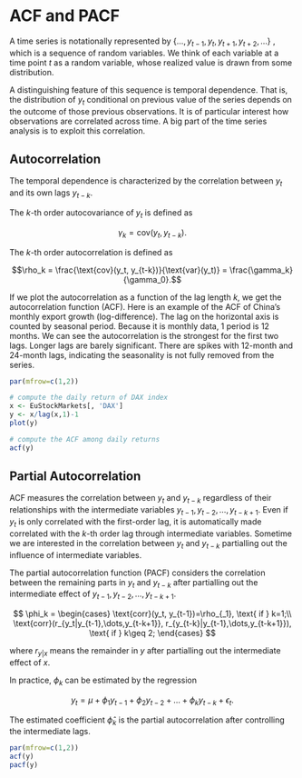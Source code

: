 # ACF and PACF

A time series is notationally represented by
$\{\dots, y_{t-1}, y_t, y_{t+1}, y_{t+2}, \dots\}$ , which is a sequence
of random variables. We think of each variable at a time point $t$ as a
random variable, whose realized value is drawn from some distribution.

A distinguishing feature of this sequence is temporal dependence. That
is, the distribution of $y_t$ conditional on previous value of the
series depends on the outcome of those previous observations. It is of
particular interest how observations are correlated across time. A big
part of the time series analysis is to exploit this correlation.

## Autocorrelation

The temporal dependence is characterized by the correlation between
$y_t$ and its own lags $y_{t-k}$.

::: {#def-acf}
The $k$-th order autocovariance of $y_t$ is defined as

$$\gamma_k = \text{cov}(y_t, y_{t-k}).$$

The $k$-th order autocorrelation is defined as

$$\rho_k = \frac{\text{cov}(y_t, y_{t-k})}{\text{var}(y_t)} = \frac{\gamma_k}{\gamma_0}.$$
:::

If we plot the autocorrelation as a function of the lag length $k$, we
get the autocorrelation function (ACF). Here is an example of the ACF of
China's monthly export growth (log-difference). The lag on the
horizontal axis is counted by seasonal period. Because it is monthly
data, 1 period is 12 months. We can see the autocorrelation is the
strongest for the first two lags. Longer lags are barely significant.
There are spikes with 12-month and 24-month lags, indicating the
seasonality is not fully removed from the series.

```r
par(mfrow=c(1,2))

# compute the daily return of DAX index
x <- EuStockMarkets[, 'DAX']
y <- x/lag(x,1)-1
plot(y)

# compute the ACF among daily returns
acf(y)
```


## Partial Autocorrelation

ACF measures the correlation between $y_t$ and $y_{t-k}$ regardless of
their relationships with the intermediate variables
$y_{t-1},y_{t-2},\dots,y_{t-k+1}$. Even if $y_t$ is only correlated with
the first-order lag, it is automatically made correlated with the $k$-th
order lag through intermediate variables. Sometime we are interested in
the correlation between $y_t$ and $y_{t-k}$ partialling out the
influence of intermediate variables.

::: {#def-pacf}
The partial autocorrelation function (PACF) considers the correlation
between the remaining parts in $y_t$ and $y_{t-k}$ after partialling out
the intermediate effect of $y_{t-1},y_{t-2},\dots,y_{t-k+1}$.

$$
\phi_k = \begin{cases}
\text{corr}(y_t, y_{t-1})=\rho_{_1}, \text{ if } k=1;\\
\text{corr}(r_{y_t|y_{t-1},\dots,y_{t-k+1}}, r_{y_{t-k}|y_{t-1},\dots,y_{t-k+1}}), \text{ if } k\geq 2;
\end{cases}
$$

where $r_{y|x}$ means the remainder in $y$ after partialling out the
intermediate effect of $x$.
:::

In practice, $\phi_k$ can be estimated by the regression

$$
y_t = \mu + \phi_1 y_{t-1} + \phi_2 y_{t-2} + \dots + \phi_k y_{t-k} + \epsilon_t.
$$

The estimated coefficient $\hat\phi_k$ is the partial autocorrelation
after controlling the intermediate lags.

```r
par(mfrow=c(1,2))
acf(y)
pacf(y)
```
